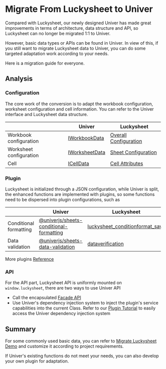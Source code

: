 # Migrate From Luckysheet to Univer

Compared with Luckysheet, our newly designed Univer has made great improvements in terms of architecture, data structure and API, so Luckysheet can no longer be migrated 1:1 to Univer.

However, basic data types or APIs can be found in Univer. In view of this, if you still want to migrate Luckysheet data to Univer, you can do some targeted adaptation work according to your needs.

Here is a migration guide for everyone.

## Analysis

### Configuration

The core work of the conversion is to adapt the workbook configuration, worksheet configuration and cell information. You can refer to the Univer interface and Luckysheet data structure.

| | Univer | Luckysheet |
|-------|----------------|------------|
| Workbook configuration | [IWorkbookData](/api/core/interfaces/IWorkbookData.html) | [Overall Configuration](https://dream-num.github.io/LuckysheetDocs/guide/config.html) |
| Worksheet configuration | [IWorksheetData](/api/core/interfaces/IWorksheetData.html) | [Sheet Configuration](https://dream-num.github.io/LuckysheetDocs/guide/sheet.html) |
| Cell | [ICellData](/api/core/interfaces/ICellData.html) | [Cell Attributes](https://dream-num.github.io/LuckysheetDocs/guide/cell.html) |

### Plugin

Luckysheet is initialized through a JSON configuration, while Univer is split, the enhanced functions are implemented with plugins, so some functions need to be dispersed into plugin configurations, such as

| | Univer | Luckysheet |
|-------|----------------|------------|
| Conditional formatting | [@univerjs/sheets-conditional-formatting](/api/sheets-conditional-formatting/) | [luckysheet_conditionformat_save](https://dream-num.github.io/LuckysheetDocs/guide/sheet.html#luckysheet-conditionformat-save) |
| Data validation | [@univerjs/sheets-data-validation](/api/sheets-data-validation/) | [dataverification](https://dream-num.github.io/LuckysheetDocs/zh/guide/sheet.html#dataverification) |

More plugins [Reference](/api/)

### API

For the API part, Luckysheet API is uniformly mounted on `window.luckysheet`, there are two ways to use Univer API

- Call the encapsulated [Facade API](/guides/sheet/facade/facade)
- Use Univer's dependency injection system to inject the plugin's service capabilities into the current Class. Refer to our [Plugin Tutorial](/guides/sheet/tutorials/csv-import-plugin/) to easily access the Univer dependency injection system

## Summary

For some commonly used basic data, you can refer to [Migrate Luckysheet Demo](/playground?title=Migrate%20Luckysheet) and customize it according to project requirements.

If Univer's existing functions do not meet your needs, you can also develop your own plugin for adaptation.